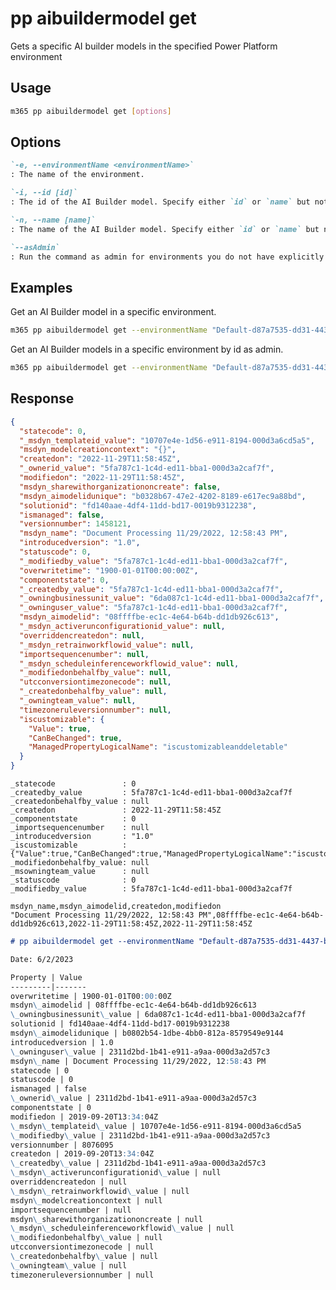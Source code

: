 
# pp aibuildermodel get

Gets a specific AI builder models in the specified Power Platform environment

## Usage

```sh
m365 pp aibuildermodel get [options]
```

## Options

```md definition-list
`-e, --environmentName <environmentName>`
: The name of the environment.

`-i, --id [id]`
: The id of the AI Builder model. Specify either `id` or `name` but not both.

`-n, --name [name]`
: The name of the AI Builder model. Specify either `id` or `name` but not both.

`--asAdmin`
: Run the command as admin for environments you do not have explicitly assigned permissions to.
```

<Global />

## Examples

Get an AI Builder model in a specific environment.

```sh
m365 pp aibuildermodel get --environmentName "Default-d87a7535-dd31-4437-bfe1-95340acd55c5" --name "Document Processing 11/29/2022, 12:58:43 PM"
```

Get an AI Builder models in a specific environment by id as admin.

```sh
m365 pp aibuildermodel get --environmentName "Default-d87a7535-dd31-4437-bfe1-95340acd55c5" --id "08ffffbe-ec1c-4e64-b64b-dd1db926c613" --asAdmin
```

## Response

<Tabs>
  <TabItem value="JSON">

  ```json
  {
    "statecode": 0,
    "_msdyn_templateid_value": "10707e4e-1d56-e911-8194-000d3a6cd5a5",
    "msdyn_modelcreationcontext": "{}",
    "createdon": "2022-11-29T11:58:45Z",
    "_ownerid_value": "5fa787c1-1c4d-ed11-bba1-000d3a2caf7f",
    "modifiedon": "2022-11-29T11:58:45Z",
    "msdyn_sharewithorganizationoncreate": false,
    "msdyn_aimodelidunique": "b0328b67-47e2-4202-8189-e617ec9a88bd",
    "solutionid": "fd140aae-4df4-11dd-bd17-0019b9312238",
    "ismanaged": false,
    "versionnumber": 1458121,
    "msdyn_name": "Document Processing 11/29/2022, 12:58:43 PM",
    "introducedversion": "1.0",
    "statuscode": 0,
    "_modifiedby_value": "5fa787c1-1c4d-ed11-bba1-000d3a2caf7f",
    "overwritetime": "1900-01-01T00:00:00Z",
    "componentstate": 0,
    "_createdby_value": "5fa787c1-1c4d-ed11-bba1-000d3a2caf7f",
    "_owningbusinessunit_value": "6da087c1-1c4d-ed11-bba1-000d3a2caf7f",
    "_owninguser_value": "5fa787c1-1c4d-ed11-bba1-000d3a2caf7f",
    "msdyn_aimodelid": "08ffffbe-ec1c-4e64-b64b-dd1db926c613",
    "_msdyn_activerunconfigurationid_value": null,
    "overriddencreatedon": null,
    "_msdyn_retrainworkflowid_value": null,
    "importsequencenumber": null,
    "_msdyn_scheduleinferenceworkflowid_value": null,
    "_modifiedonbehalfby_value": null,
    "utcconversiontimezonecode": null,
    "_createdonbehalfby_value": null,
    "_owningteam_value": null,
    "timezoneruleversionnumber": null,
    "iscustomizable": {
      "Value": true,
      "CanBeChanged": true,
      "ManagedPropertyLogicalName": "iscustomizableanddeletable"
    }
  }
  ```

  </TabItem>
  <TabItem value="Text">

  ```text
  _statecode               : 0
  _createdby_value         : 5fa787c1-1c4d-ed11-bba1-000d3a2caf7f
  _createdonbehalfby_value : null
  _createdon               : 2022-11-29T11:58:45Z
  _componentstate          : 0
  _importsequencenumber    : null
  _introducedversion       : "1.0"
  _iscustomizable          : {"Value":true,"CanBeChanged":true,"ManagedPropertyLogicalName":"iscustomizableanddeletable"}
  _modifiedonbehalfby_value: null
  _msowningteam_value      : null
  _statuscode              : 0
  _modifiedby_value        : 5fa787c1-1c4d-ed11-bba1-000d3a2caf7f
  ```

  </TabItem>
  <TabItem value="CSV">

  ```csv
  msdyn_name,msdyn_aimodelid,createdon,modifiedon
  "Document Processing 11/29/2022, 12:58:43 PM",08ffffbe-ec1c-4e64-b64b-dd1db926c613,2022-11-29T11:58:45Z,2022-11-29T11:58:45Z
  ```

  </TabItem>
  <TabItem value="Markdown">

  ```md
  # pp aibuildermodel get --environmentName "Default-d87a7535-dd31-4437-bfe1-95340acd55c5" --id "08ffffbe-ec1c-4e64-b64b-dd1db926c613"

  Date: 6/2/2023

  Property | Value
  ---------|-------
  overwritetime | 1900-01-01T00:00:00Z
  msdyn\_aimodelid | 08ffffbe-ec1c-4e64-b64b-dd1db926c613
  \_owningbusinessunit\_value | 6da087c1-1c4d-ed11-bba1-000d3a2caf7f
  solutionid | fd140aae-4df4-11dd-bd17-0019b9312238
  msdyn\_aimodelidunique | b0802b54-1dbe-4bb0-812a-8579549e9144
  introducedversion | 1.0
  \_owninguser\_value | 2311d2bd-1b41-e911-a9aa-000d3a2d57c3
  msdyn\_name | Document Processing 11/29/2022, 12:58:43 PM
  statecode | 0
  statuscode | 0
  ismanaged | false
  \_ownerid\_value | 2311d2bd-1b41-e911-a9aa-000d3a2d57c3
  componentstate | 0
  modifiedon | 2019-09-20T13:34:04Z
  \_msdyn\_templateid\_value | 10707e4e-1d56-e911-8194-000d3a6cd5a5
  \_modifiedby\_value | 2311d2bd-1b41-e911-a9aa-000d3a2d57c3
  versionnumber | 8076095
  createdon | 2019-09-20T13:34:04Z
  \_createdby\_value | 2311d2bd-1b41-e911-a9aa-000d3a2d57c3
  \_msdyn\_activerunconfigurationid\_value | null
  overriddencreatedon | null
  \_msdyn\_retrainworkflowid\_value | null
  msdyn\_modelcreationcontext | null
  importsequencenumber | null
  msdyn\_sharewithorganizationoncreate | null
  \_msdyn\_scheduleinferenceworkflowid\_value | null
  \_modifiedonbehalfby\_value | null
  utcconversiontimezonecode | null
  \_createdonbehalfby\_value | null
  \_owningteam\_value | null
  timezoneruleversionnumber | null
  ```

  </TabItem>
</Tabs>
